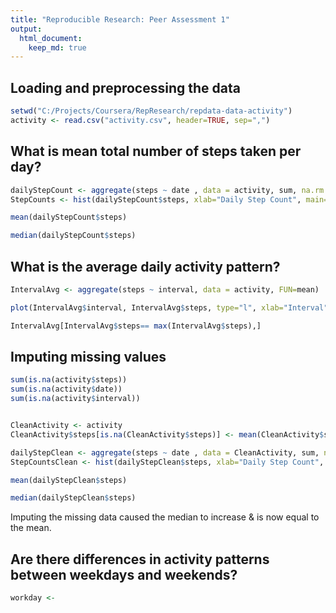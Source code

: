 ```yaml
---
title: "Reproducible Research: Peer Assessment 1"
output: 
  html_document:
    keep_md: true
---
```



## Loading and preprocessing the data

```r
setwd("C:/Projects/Coursera/RepResearch/repdata-data-activity")
activity <- read.csv("activity.csv", header=TRUE, sep=",")
```


## What is mean total number of steps taken per day?

```r
dailyStepCount <- aggregate(steps ~ date , data = activity, sum, na.rm =TRUE)
StepCounts <- hist(dailyStepCount$steps, xlab="Daily Step Count", main="")

mean(dailyStepCount$steps)

median(dailyStepCount$steps)

```



## What is the average daily activity pattern?
```r
IntervalAvg <- aggregate(steps ~ interval, data = activity, FUN=mean)

plot(IntervalAvg$interval, IntervalAvg$steps, type="l", xlab="Interval", ylab="Steps")

IntervalAvg[IntervalAvg$steps== max(IntervalAvg$steps),]

```


## Imputing missing values
```r
sum(is.na(activity$steps))
sum(is.na(activity$date))
sum(is.na(activity$interval))


CleanActivity <- activity
CleanActivity$steps[is.na(CleanActivity$steps)] <- mean(CleanActivity$steps, na.rm=TRUE)

dailyStepClean <- aggregate(steps ~ date , data = CleanActivity, sum, na.rm =TRUE)
StepCountsClean <- hist(dailyStepClean$steps, xlab="Daily Step Count", main="")

mean(dailyStepClean$steps)

median(dailyStepClean$steps)

```
Imputing the missing data caused the median to increase & is now equal to the mean.

## Are there differences in activity patterns between weekdays and weekends?
```r
workday <-


```

